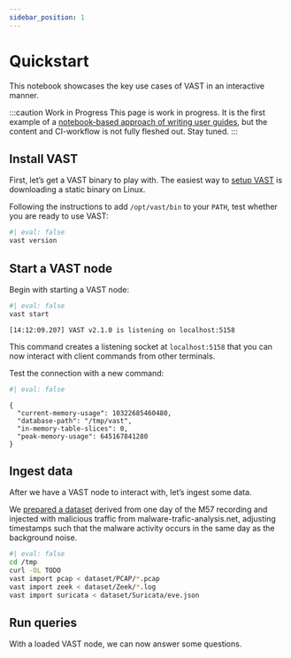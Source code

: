 ```yaml
---
sidebar_position: 1
---
```


# Quickstart

This notebook showcases the key use cases of VAST in an interactive manner.

:::caution Work in Progress
This page is work in progress. It is the first example of a [notebook-based
approach of writing user
guides](/docs/contribute/notebooks), but the content and
CI-workflow is not fully fleshed out. Stay tuned.
:::

## Install VAST

First, let's get a VAST binary to play with. The easiest way to [setup
VAST](/docs/setup) is downloading a static binary on Linux.

Following the instructions to add `/opt/vast/bin` to your `PATH`, test
whether you are ready to use VAST:

```bash
#| eval: false
vast version
```

## Start a VAST node

Begin with starting a VAST node:

```bash
#| eval: false
vast start
```
```
[14:12:09.207] VAST v2.1.0 is listening on localhost:5158
```

This command creates a listening socket at `localhost:5158` that you can now
interact with client commands from other terminals.

Test the connection with a new command:

```bash
#| eval: false
```
```
{
  "current-memory-usage": 10322685460480,
  "database-path": "/tmp/vast",
  "in-memory-table-slices": 0,
  "peak-memory-usage": 645167841280
}
```

## Ingest data

After we have a VAST node to interact with, let's ingest some data.

We [prepared a dataset][m57-with-malware] derived from one day of the M57
recording and injected with malicious traffic from malware-trafic-analysis.net,
adjusting timestamps such that the malware activity occurs in the same day as
the background noise.

[m57-with-malware]: https://drive.google.com/drive/folders/1mPJYVGKTk86P2JU3KD-WFz8tUkTLK095?usp=sharing

```bash
#| eval: false
cd /tmp
curl -OL TODO
vast import pcap < dataset/PCAP/*.pcap
vast import zeek < dataset/Zeek/*.log
vast import suricata < dataset/Suricata/eve.json
```

## Run queries

With a loaded VAST node, we can now answer some questions.
